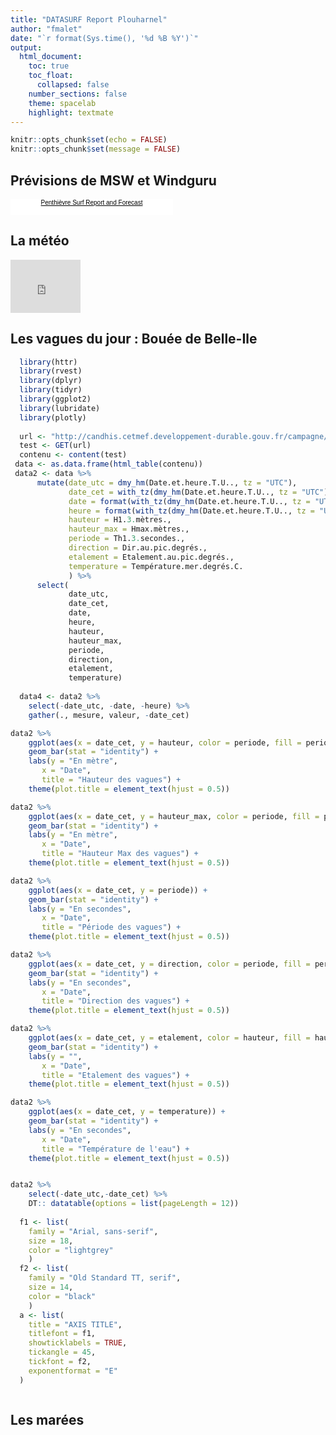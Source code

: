```yaml
---
title: "DATASURF Report Plouharnel"
author: "fmalet"
date: "`r format(Sys.time(), '%d %B %Y')`"
output: 
  html_document:
    toc: true
    toc_float:
      collapsed: false
    number_sections: false
    theme: spacelab
    highlight: textmate
---
```


```r
knitr::opts_chunk$set(echo = FALSE)
knitr::opts_chunk$set(message = FALSE)

```

## Prévisions de MSW et Windguru


<div align="center">

<!-- This code is issued by Magicseaweed.com under license 1523537231_49014 for the website  only subject to terms and conditions
and this message being kept intact as part of the code. If you are not the license holder add this content to your website by registering at 
Magicseaweed.com. All copyrights retained by Wavetrak Limited and any attempt to modify or redistribute this code is prohibited. 
Please contact us for more information if required. -->
<div style="width:260px;background:#fff"><script type="text/javascript" src="http://magicseaweed.com/syndicate/index.php?licenseKey=1523537231_49014"></script><p><div style="font-family:Arial, Helvetica, sans-serif;text-align:center;font-size:10px;color:#000;height:25px;"><a href="http://magicseaweed.com/Penthievre-Surf-Report/4412/" style="color:#000;">Penthièvre Surf Report and Forecast</a></div></p></div>
</div>

<script src="http://widget.windguru.cz/js/wg_widget.php" type="text/javascript"></script>
<script language="JavaScript" type="text/javascript">
//<![CDATA[
WgWidget({
s: 588536, odh:0, doh:24, wj:'knots', tj:'c', waj:'m', fhours:72, lng:'fr',
params: ['WINDSPD','GUST','SMER','TMPE','CDC','APCPs'],
first_row:true,
spotname:true,
first_row_minfo:true,
last_row:true,
lat_lon:true,
tz:true,
sun:true,
link_archive:false,
link_new_window:false
},
'wg_target_div_588536_67531070'
);
//]]>
</script>
<div id="wg_target_div_588536_67531070"></div>

## La météo

<div align="center">
<script charset='UTF-8' src='http://www.meteofrance.com/mf3-rpc-portlet/rest/vignettepartenaire/561680/type/VILLE_FRANCE/size/PAYSAGE_VIGNETTE' type='text/javascript'></script>
</div>

<div align="center">
<iframe src="http://www.infoclimat.fr/infoclimat/vignette_fiche_temps.php?s=000M7" frameborder=0 marginwidth=0 marginheight=0 border=0 width="112px" height="85px" scrolling="no"></iframe>
</div>

## Les vagues du jour : Bouée de Belle-Ile

```r
  library(httr)
  library(rvest)
  library(dplyr)
  library(tidyr)
  library(ggplot2)
  library(lubridate)
  library(plotly)
  
  url <- "http://candhis.cetmef.developpement-durable.gouv.fr/campagne/inc-tempsreel.php?idcampagne=e2ef524fbf3d9fe611d5a8e90fefdc9c"
  test <- GET(url)
  contenu <- content(test)
 data <- as.data.frame(html_table(contenu))
 data2 <- data %>% 
      mutate(date_utc = dmy_hm(Date.et.heure.T.U.., tz = "UTC"),
             date_cet = with_tz(dmy_hm(Date.et.heure.T.U.., tz = "UTC"), tz='CET'),
             date = format(with_tz(dmy_hm(Date.et.heure.T.U.., tz = "UTC"), tz='CET'), '%A %d %b %Y'),
             heure = format(with_tz(dmy_hm(Date.et.heure.T.U.., tz = "UTC"), tz='CET'), '%R'),
             hauteur = H1.3.mètres.,
             hauteur_max = Hmax.mètres.,
             periode = Th1.3.secondes.,
             direction = Dir.au.pic.degrés.,
             etalement = Etalement.au.pic.degrés.,
             temperature = Température.mer.degrés.C.
             ) %>% 
      select(
             date_utc,
             date_cet,
             date,
             heure,
             hauteur,
             hauteur_max,
             periode,
             direction,
             etalement,
             temperature)
  
  data4 <- data2 %>% 
    select(-date_utc, -date, -heure) %>% 
    gather(., mesure, valeur, -date_cet)
```



```r

data2 %>% 
    ggplot(aes(x = date_cet, y = hauteur, color = periode, fill = periode)) +
    geom_bar(stat = "identity") +
    labs(y = "En mètre",
       x = "Date",
       title = "Hauteur des vagues") +
    theme(plot.title = element_text(hjust = 0.5))

data2 %>% 
    ggplot(aes(x = date_cet, y = hauteur_max, color = periode, fill = periode)) +
    geom_bar(stat = "identity") +
    labs(y = "En mètre",
       x = "Date",
       title = "Hauteur Max des vagues") +
    theme(plot.title = element_text(hjust = 0.5))

data2 %>% 
    ggplot(aes(x = date_cet, y = periode)) +
    geom_bar(stat = "identity") +
    labs(y = "En secondes",
       x = "Date",
       title = "Période des vagues") +
    theme(plot.title = element_text(hjust = 0.5))

data2 %>% 
    ggplot(aes(x = date_cet, y = direction, color = periode, fill = periode)) +
    geom_bar(stat = "identity") +
    labs(y = "En secondes",
       x = "Date",
       title = "Direction des vagues") +
    theme(plot.title = element_text(hjust = 0.5))

data2 %>% 
    ggplot(aes(x = date_cet, y = etalement, color = hauteur, fill = hauteur)) +
    geom_bar(stat = "identity") +
    labs(y = "",
       x = "Date",
       title = "Etalement des vagues") +
    theme(plot.title = element_text(hjust = 0.5))

data2 %>% 
    ggplot(aes(x = date_cet, y = temperature)) +
    geom_bar(stat = "identity") +
    labs(y = "En secondes",
       x = "Date",
       title = "Température de l'eau") +
    theme(plot.title = element_text(hjust = 0.5))  


data2 %>%
    select(-date_utc,-date_cet) %>%
    DT:: datatable(options = list(pageLength = 12))
  
  f1 <- list(
    family = "Arial, sans-serif",
    size = 18,
    color = "lightgrey"
    )
  f2 <- list(
    family = "Old Standard TT, serif",
    size = 14,
    color = "black"
    )
  a <- list(
    title = "AXIS TITLE",
    titlefont = f1,
    showticklabels = TRUE,
    tickangle = 45,
    tickfont = f2,
    exponentformat = "E"
  )



```

## Les marées

<div align="center">
<script src="https://services.data.shom.fr/hdm/vignette/grande/LA_TRINITE-SUR-MER?locale=fr"></script>
</div>

